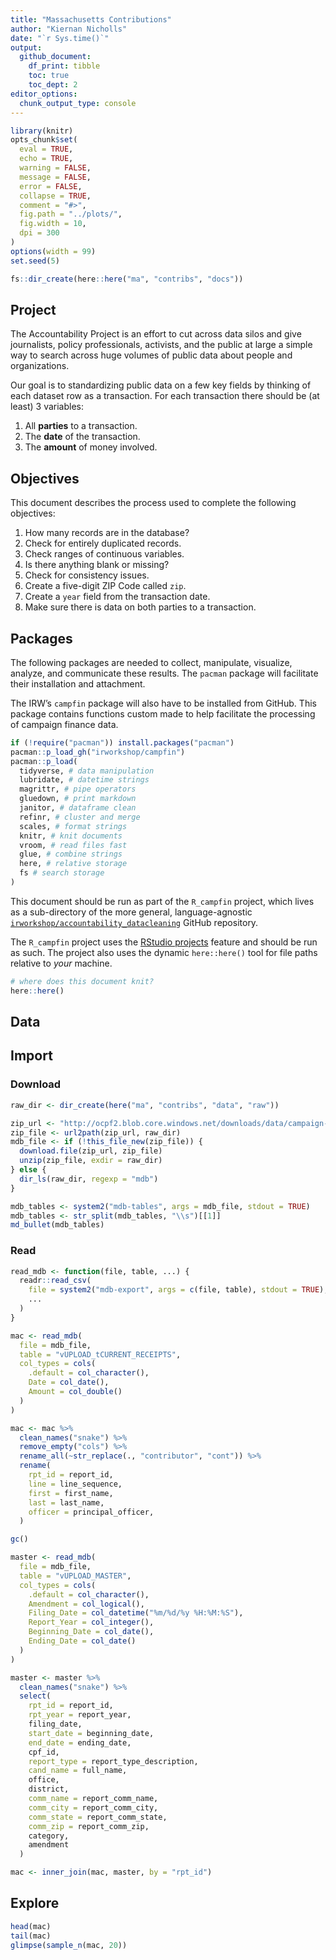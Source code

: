 ```yaml
---
title: "Massachusetts Contributions"
author: "Kiernan Nicholls"
date: "`r Sys.time()`"
output:
  github_document: 
    df_print: tibble
    toc: true
    toc_dept: 2
editor_options: 
  chunk_output_type: console
---
```


<!-- Place comments regarding knitting here -->

```r
library(knitr)
opts_chunk$set(
  eval = TRUE,
  echo = TRUE,
  warning = FALSE,
  message = FALSE,
  error = FALSE,
  collapse = TRUE,
  comment = "#>",
  fig.path = "../plots/",
  fig.width = 10,
  dpi = 300
)
options(width = 99)
set.seed(5)
```

```r
fs::dir_create(here::here("ma", "contribs", "docs"))
```

## Project

The Accountability Project is an effort to cut across data silos and give
journalists, policy professionals, activists, and the public at large a simple
way to search across huge volumes of public data about people and organizations.

Our goal is to standardizing public data on a few key fields by thinking of each
dataset row as a transaction. For each transaction there should be (at least) 3
variables:

1. All **parties** to a transaction.
2. The **date** of the transaction.
3. The **amount** of money involved.

## Objectives

This document describes the process used to complete the following objectives:

1. How many records are in the database?
1. Check for entirely duplicated records.
1. Check ranges of continuous variables.
1. Is there anything blank or missing?
1. Check for consistency issues.
1. Create a five-digit ZIP Code called `zip`.
1. Create a `year` field from the transaction date.
1. Make sure there is data on both parties to a transaction.

## Packages

The following packages are needed to collect, manipulate, visualize, analyze,
and communicate these results. The `pacman` package will facilitate their
installation and attachment.

The IRW's `campfin` package will also have to be installed from GitHub. This
package contains functions custom made to help facilitate the processing of
campaign finance data.

```r
if (!require("pacman")) install.packages("pacman")
pacman::p_load_gh("irworkshop/campfin")
pacman::p_load(
  tidyverse, # data manipulation
  lubridate, # datetime strings
  magrittr, # pipe operators
  gluedown, # print markdown
  janitor, # dataframe clean
  refinr, # cluster and merge
  scales, # format strings
  knitr, # knit documents
  vroom, # read files fast
  glue, # combine strings
  here, # relative storage
  fs # search storage 
)
```

This document should be run as part of the `R_campfin` project, which lives as a
sub-directory of the more general, language-agnostic
[`irworkshop/accountability_datacleaning`][tap] GitHub repository.

The `R_campfin` project uses the [RStudio projects][rproj] feature and should be
run as such. The project also uses the dynamic `here::here()` tool for file
paths relative to _your_ machine.

```r
# where does this document knit?
here::here()
```

[tap]: https://github.com/irworkshop/accountability_datacleaning
[rproj]: https://support.rstudio.com/hc/en-us/articles/200526207-Using-Projects

## Data

## Import

### Download

```r
raw_dir <- dir_create(here("ma", "contribs", "data", "raw"))
```

```r
zip_url <- "http://ocpf2.blob.core.windows.net/downloads/data/campaign-finance-reports.zip"
zip_file <- url2path(zip_url, raw_dir) 
mdb_file <- if (!this_file_new(zip_file)) {
  download.file(zip_url, zip_file)
  unzip(zip_file, exdir = raw_dir)
} else {
  dir_ls(raw_dir, regexp = "mdb")
}
```

```r
mdb_tables <- system2("mdb-tables", args = mdb_file, stdout = TRUE)
mdb_tables <- str_split(mdb_tables, "\\s")[[1]]
md_bullet(mdb_tables)
```

### Read

```r
read_mdb <- function(file, table, ...) {
  readr::read_csv(
    file = system2("mdb-export", args = c(file, table), stdout = TRUE),
    ...
  )
}
```

```r
mac <- read_mdb(
  file = mdb_file,
  table = "vUPLOAD_tCURRENT_RECEIPTS",
  col_types = cols(
    .default = col_character(),
    Date = col_date(),
    Amount = col_double()
  )
)
```

```r
mac <- mac %>% 
  clean_names("snake") %>% 
  remove_empty("cols") %>% 
  rename_all(~str_replace(., "contributor", "cont")) %>% 
  rename(
    rpt_id = report_id,
    line = line_sequence,
    first = first_name,
    last = last_name,
    officer = principal_officer,
  )
```

```r
gc()
```

```r
master <- read_mdb(
  file = mdb_file,
  table = "vUPLOAD_MASTER",
  col_types = cols(
    .default = col_character(),
    Amendment = col_logical(),
    Filing_Date = col_datetime("%m/%d/%y %H:%M:%S"),
    Report_Year = col_integer(),
    Beginning_Date = col_date(),
    Ending_Date = col_date()
  )
)
```

```r
master <- master %>% 
  clean_names("snake") %>% 
  select(
    rpt_id = report_id,
    rpt_year = report_year,
    filing_date,
    start_date = beginning_date,
    end_date = ending_date,
    cpf_id,
    report_type = report_type_description,
    cand_name = full_name,
    office,
    district,
    comm_name = report_comm_name,
    comm_city = report_comm_city,
    comm_state = report_comm_state,
    comm_zip = report_comm_zip,
    category,
    amendment
  )
```

```r
mac <- inner_join(mac, master, by = "rpt_id")
```

## Explore

```r
head(mac)
tail(mac)
glimpse(sample_n(mac, 20))
```

